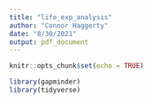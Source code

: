```yaml
---
title: "life_exp_analysis"
author: "Connor Haggerty"
date: "8/30/2021"
output: pdf_document
---
```


```r
knitr::opts_chunk$set(echo = TRUE)
```

```r
library(gapminder)
library(tidyverse)
```

